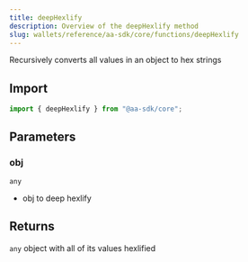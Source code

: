 ```yaml
---
title: deepHexlify
description: Overview of the deepHexlify method
slug: wallets/reference/aa-sdk/core/functions/deepHexlify
---
```


Recursively converts all values in an object to hex strings

## Import

```ts
import { deepHexlify } from "@aa-sdk/core";
```

## Parameters

### obj

`any`

- obj to deep hexlify

## Returns

`any`
object with all of its values hexlified
